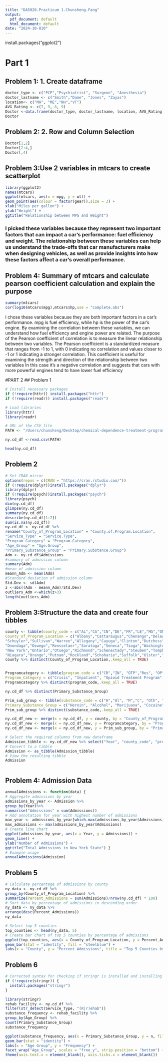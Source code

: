 ```yaml
---
title: "DA5020.Practicum 1.Chunsheng.Fang"
output: 
  pdf_document: default
  html_document: default
date: "2024-10-010"
---
```

install.packages("ggplot2")


# Part 1
## Problem 1: 1. Create dataframe
```r
doctor_type <- c("PCP","Psychiatrist", "Surgeon", "Anesthesia")
doctor_lastname <- c("Smith","Dame", "Jones", "Zayas")
location<- c("MA", "ME","NH","VT")
AVG_Rating <- c(7, 9, 8, 9)
Doctor <-data.frame(doctor_type, doctor_lastname, location, AVG_Rating)
Doctor

```
## Problem 2: 2. Row and Column Selection
```r
Doctor[1,2]
Doctor[2:4,]
Doctor[,4]

```
## Problem 3:Use 2 variables in mtcars to create scatterplot
```r
library(ggplot2)
names(mtcars)
ggplot(mtcars, aes(x = mpg, y = wt)) +
geom_point(aes(colour = factor(gear)),size = 3) +
xlab("Miles per gallon") +
ylab("Weight") +
ggtitle("Relationship between MPG and Weight")

```
### I picked these variables because they represent two important factors that can impact a car’s performance: fuel efficiency and weight. The relationship between these variables can help us understand the trade-offs that car manufacturers make when designing vehicles, as well as provide insights into how these factors affect a car’s overall performance.

## Problem 4: Summary of mtcars and calculate pearson coefficient calculation and explain the purpose
```r
summary(mtcars)
cor(log10(mtcars$mpg),mtcars$hp,use = "complete.obs")

```
I chose these variables because they are both important factors in a car’s performance. mpg is fuel efficiency, while hp is the power of the car’s engine. By examining the correlation between these variables, we can understand how fuel efficiency and engine power are related.
The purpose of the Pearson coefficient of correlation is to measure the linear relationship between two variables. The Pearson coefficient is a standardized measure that ranges from -1 to 1, with 0 indicating no correlation and values closer to -1 or 1 indicating a stronger correlation. This coefficient is useful for examining the strength and direction of the relationship between two variables
In this case it’s a negative correlation and suggests that cars with more powerful engines tend to have lower fuel efficiency

#PART 2
## Problem 1
```r
# Install necessary packages
if (!require(httr)) install.packages("httr")
if (!require(readr)) install.packages("readr")

# Load libraries
library(httr)
library(readr)

# URL of the CSV file
PATH <- "/Users/chunsheng/Desktop/chemical-dependence-treatment-program-admissions-beginning-2007-1.csv"

ny.cd_df <-read.csv(PATH)

head(ny.cd_df)
```

## Problem 2
```r
# Set CRAN mirror
options(repos = c(CRAN = "https://cran.rstudio.com/"))
if (!require(dplyr))install.packages("dplyr")
library(dplyr)
if (!require(psych))install.packages("psych")
library(psych)
dim(ny.cd_df)
glimpse(ny.cd_df)
summary(ny.cd_df)
describe(ny.cd_df[1:7])
sum(is.na(ny.cd_df))
ny.cd_df <- ny.cd_df %>%
rename("County_of_Program_Location" = "County.of.Program.Location",
"Service_Type" = "Service.Type",
"Program_Category" = "Program.Category",
"Age_Group" = "Age.Group",
"Primary_Substance_Group" = "Primary.Substance.Group")
Adm <- ny.cd_df$Admissions
#summary of admission column
summary(Adm)
#mean of admission column
meann_Adm <- mean(Adm)
#Standard deviation of admission column
Std.Dev <- sd(Adm)
z <-abs((Adm - meann_Adm)/Std.Dev)
outliers_Adm <-which(z>3)
length(outliers_Adm)
```
## Problem 3:Structure the data and create four tibbles
```r
county <- tibble(county_code = c("AL","CA","CN","DE","FR","LE","MG","ON","OL","NY","SL","SY","SV","WR","AG","CY","CL","DU","FU","HE","LI","NA","OD","OS","RE","SA","SE","TI","WS","NY","CH","CO","ER", "GE","JE","MA","NY","OT","OG","NY","SC","ST","TO","WA","BM","CM","CR","ES","GR","NY","MO","NI","OR","PU","RO","SH","SU","UL","WE","WY","YA"),
County_of_Program_Location = c("Albany","Cattaraugus","Chenango","Delaware","Franklin","Lewis","Montgomery","Oneida","Orleans","Queens","Saint Lawrence",
"Schuyler","Sullivan","Warren","Allegany","Cayuga","Clinton","Dutchess","Fulton","Herkimer","Livingston","Nassau",
"Onondaga","Oswego","Rensselaer","Saratoga","Seneca","Tioga","Washington","Bronx","Chautauqua","Columbia","Erie","Genesee","Jefferson","Madison",
"New York","Ontario","Otsego","Richmond","Schenectady","Steuben","Tompkins","Wayne","Broome","Chemung","Cortland","Essex","Greene","Kings","Monroe",
"Niagara","Orange","Putnam","Rockland","Schoharie","Suffolk","Ulster","Westchester","Wyoming","Yates"))
county %>% distinct(County_of_Program_Location,.keep_all = TRUE)


Programcategory <- tibble(program_code = c("CR","IN", "OTP","Res", "OP", "SP" ),
Program_Category = c("Crisis", "Inpatient", "Opioid Treatment Program", "Residential", "Outpatient", "Specialized"))
Programcategory %>% distinct(program_code,.keep_all = TRUE)

ny.cd_df %>% distinct(Primary_Substance_Group)

Prim_sub_group <- tibble(substance_code = c("H","Al", "M","C", "Oth", "OP", "No"),
Primary_Substance_Group = c("Heroin", "Alcohol", "Marijuana", "Cocaine", "All Others", "Other Opioids", "None"))
Prim_sub_group %>% distinct(substance_code,.keep_all = TRUE)

ny.cd_df_new <- merge(x = ny.cd_df, y = county, by = "County_of_Program_Location",all= T)
ny.cd_df_new <- merge(x = ny.cd_df_new, y = Programcategory, by = "Program_Category",all= T)
ny.cd_df_new <- merge(x = ny.cd_df_new, y = Prim_sub_group, by = "Primary_Substance_Group",all= T)

# Select the required columns from new dataframe
Admission_tibble <- ny.cd_df_new %>% select("Year", "county_code", "program_code", "Service_Type", "Age_Group", "substance_code", "Admissions")
# Convert to a tibble
Admission <- as_tibble(Admission_tibble)
# View the resulting tibble
Admission



```
## Problem 4: Admission Data
```r
annualAdmissions <- function(data) {
# Aggregate admissions by year
admissions_by_year <- Admission %>%
group_by(Year)%>%
summarise("Admissions" = sum(Admissions))
# Add annotation for year with highest number of admissions
max_year <- admissions_by_year[which.max(admissions_by_year$Admissions), "Year"]
max_admissions <- max(admissions_by_year$Admissions)
# Create line chart
ggplot(admissions_by_year, aes(x = Year, y = Admissions)) +
geom_line() +
ylab("Number of Admissions") +
ggtitle("Total Admissions in New York State") }
# Example usage
annualAdmissions(Admission)


```
## Problem 5
```r

# Calculate percentage of admissions by county
ny_data <- ny.cd_df %>%
group_by(County_of_Program_Location) %>%
summarize(Percent_Admissions = sum(Admissions)/nrow(ny.cd_df) * 100)
# Sort data by percentage of admissions in descending order
ny_data <- ny_data %>%
arrange(desc(Percent_Admissions))
ny_data

# Select top 5 counties
top_counties <- head(ny_data, 5)
# Create bar chart of top 5 counties by percentage of admissions
ggplot(top_counties, aes(x = County_of_Program_Location, y = Percent_Admissions)) +
geom_bar(stat = "identity", fill = "steelblue") +
labs(x = "County", y = "Percent Admissions", title = "Top 5 Counties by Percentage of Admissions")
```
## Problem 6
```r
# Corrected syntax for checking if stringr is installed and installing if not
if (!require(stringr)) {
  install.packages("stringr")
}

library(stringr)
rehab_facility <- ny.cd_df %>%
filter(str_detect(Service_Type, "(R|r)ehab"))
substance_frequency <- rehab_facility %>%
group_by(Age_Group) %>%
count(Primary_Substance_Group)
substance_frequency

ggplot(substance_frequency, aes(x = Primary_Substance_Group, y = n, fill = Primary_Substance_Group)) +
geom_bar(stat = "identity") +
labs(x = "Age Group", y = "Frequency") +
facet_wrap("Age_Group", scales = "free_y", strip.position = "bottom") +
theme(axis.text.x = element_blank(), axis.ticks.x = element_blank())
```